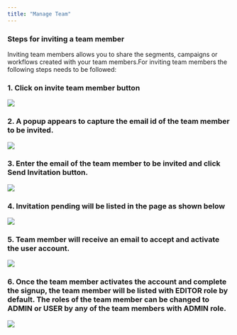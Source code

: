 ```yaml
---
title: "Manage Team"
---
```


### Steps for inviting a team member

Inviting team members allows you to share the segments, campaigns or workflows created with your team members.For inviting team members the following steps needs to be
followed: 

### 1. Click on invite team member button

![](/images/invite-team-1.png)

### 2. A popup appears to capture the email id of the team member to be invited.

![](/images/invite-team-2.png)

### 3. Enter the email of the team member to be invited and click Send Invitation button.

![](/images/invite-team-3.png)

### 4. Invitation pending will be listed in the page as shown below

![](/images/invite-team-4.png)

### 5. Team member will receive an email to accept and activate the user account.

![](/images/invite-team-5.png)

### 6. Once the team member activates the account and complete the signup, the team member will be listed with EDITOR role by default. The roles of the team member can be changed to ADMIN or USER by any of the team members with ADMIN role.

![](/images/invite-team-6.png)
